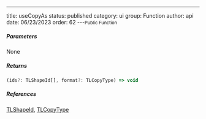 ---
title: useCopyAs
status: published
category: ui
group: Function
author: api
date: 06/23/2023
order: 62
---<Small>Public Function</Small>




##### Parameters


None

##### Returns


```ts
(ids?: TLShapeId[], format?: TLCopyType) => void
```

##### References

[TLShapeId](/gen/tlschema/TLShapeId-type), [TLCopyType](/gen/editor/TLCopyType-type)

